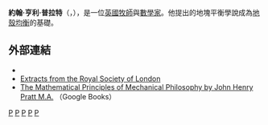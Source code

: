 {{Expand|time=2013-4-4}}
'''約翰·亨利·普拉特'''（{{lang-en|'''John Henry Pratt'''}}，{{bd|1809年|6月4日|1871年|12月28日}}），是一位[[英國|英國]][[牧師|牧師]]與[[數學家|數學家]]。他提出的地塊平衡學說成為[[地殼均衡|地殼均衡]]的基礎。

==外部連結==
*{{MacTutor Biography|id=Pratt}}
*[http://tigger.uic.edu/~rdemar/geol107/pratt.htm Extracts from the Royal Society of London] {{Wayback|url=http://tigger.uic.edu/~rdemar/geol107/pratt.htm |date=20110518022719 }}
*[http://www.google.co.uk/books?vid=OCLC08190296&id=87HzYZNMbuIC&dq=%22mechanical+philosophy%22+pratt The Mathematical Principles of Mechanical Philosophy by John Henry Pratt M.A.] {{Wayback|url=http://www.google.co.uk/books?vid=OCLC08190296&id=87HzYZNMbuIC&dq=%22mechanical+philosophy%22+pratt |date=20120205051519 }}（Google Books）

{{Authority control}}
[[Category:英國數學家|P]]
[[Category:英國皇家學會院士|P]]
[[Category:英國作家|P]]
[[Category:英國國教牧師|P]]
[[Category:劍橋大學岡維爾與凱斯學院校友|P]]